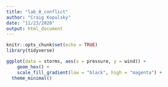 ```yaml
---
title: "lab_8_conflict"
author: "Craig Kopulsky"
date: "11/23/2020"
output: html_document
---
```


```r
knitr::opts_chunk$set(echo = TRUE)
library(tidyverse)
```



```r
ggplot(data = storms, aes(x = pressure, y = wind)) +
    geom_hex() +
    scale_fill_gradient(low = "black", high = "magenta") +
  theme_minimal()
```

